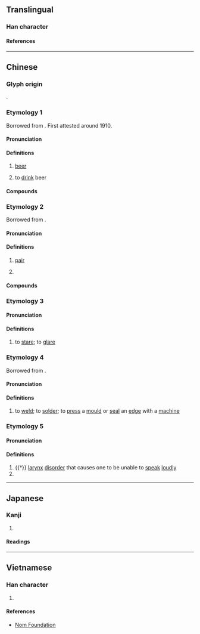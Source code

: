 {{character info/new}}
==Translingual==
{{stroke order|strokes=11}}

===Han character===
{{Han char|rn=30|rad=口|as=08|sn=11|four=66040|canj=RHWJ,RHHJ|ids=⿰口卑}}

====References====
{{Han ref|kx=0196.261|dkj=03878|dj=0418.140|hdz=10642.090|uh=5564|ud=21860|bh=B0E0|bd=45280}}

----

==Chinese==

===Glyph origin===
{{Han compound|口|卑|ls=psc|c1=s|c2=p|t1=mouth (phonetic)|no_och2=y}}.

===Etymology 1===
{{zh-forms}}
Borrowed from {{bor|zh|en|beer}}. First attested around 1910.

====Pronunciation====
{{zh-pron
|m=pí
|c=be1
|c-t=pie2
|mn=pî
|ma=y
|cat=n,c:v
}}

====Definitions====
{{zh-hanzi}}

# [[beer]]
# {{lb|zh|Hong Kong Cantonese}} to [[drink]] beer
#: {{zh-x|今晚{maan5-1} 去 邊度 啤 一 啤 呀？|Where are we going to '''drink beer''' tonight?|C}}

====Compounds====
{{zh-der|啤酒|扎啤|生啤|鮮啤|乾啤|士多啤梨}}

===Etymology 2===
{{zh-forms|alt=𠵿}}
Borrowed from {{bor|zh|en|pair}}.

====Pronunciation====
{{zh-pron
|c=pe1
|cat=cls,n
}}

====Definitions====
{{zh-hanzi}} {{tlb|zh|Cantonese}}

# [[pair]]
# {{zh-short|啤牌|[[playing card]]s}}
#: {{zh-x|玩 啤{pe1}|to play cards|C}}

====Compounds====
{{zh-der|啤牌}}

===Etymology 3===
{{zh-forms}}

====Pronunciation====
{{zh-pron
|c=be1
|cat=v
}}

====Definitions====
{{zh-hanzi}} {{tlb|zh|Cantonese}}

# to [[stare]]; to [[glare]]

===Etymology 4===
{{zh-forms}}
Borrowed from {{bor|yue|en|press}}.

====Pronunciation====
{{zh-pron
|c=be1
|cat=v
}}

====Definitions====
{{zh-hanzi}} {{tlb|zh|Cantonese}}

# to [[weld]]; to [[solder]]; to [[press]] a [[mould]] or [[seal]] an [[edge]] with a [[machine]]

===Etymology 5===
{{zh-forms}}

====Pronunciation====
{{zh-pron
|m=bēi
|cat=n
}}

====Definitions====
{{zh-hanzi}}

# {{†}} [[larynx]] [[disorder]] that causes one to be unable to [[speak]] [[loudly]] {{attn|zh|please check}}
# {{zh-alt-form|諀}}

----

==Japanese==

===Kanji===
{{ja-kanji|grade=|rs=口08}}

# {{defn|lang=ja|sort=口08}}

====Readings====
{{ja-readings
|goon=ひ
|kanon=ひ
|kun=}}

----

==Vietnamese==

===Han character===
{{vi-hantu|[[bi]], [[bì]]|rs=口08}}

# {{defn|lang=vi|sort=口08}}

====References====
* [http://nomfoundation.org/common/nom_details.php?codepoint=5564&img=1 Nom Foundation]